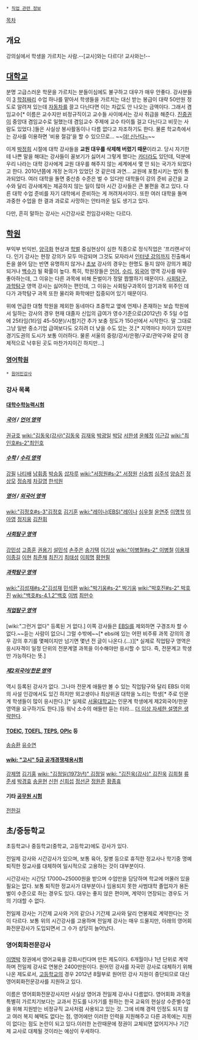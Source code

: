  * [[직업 관련 정보]]

[[목차]]
== 개요 ==
강의실에서 학생을 가르치는 사람.--[교사]와는 다르다! 교사와는!--

== [[대학교]] ==
분명 고급스러운 학문을 가르치는 분들이심에도 불구하고 대우가 매우 안좋다. 강사분들이 [[3]] [[학점]]짜리 수업 하나를 맡아서 학생들을 가르치는 대신 받는 봉급이 대략 50만원 정도로 알려져 있는데 [[자동차]]를 끌고 다닌다면 이는 차값도 안 나오는 금액이다. 그래서 겸임교수[* 이름은 교수지만 비정규직이고 교수들 사이에서는 강사 취급을 해준다. [[진중권]]이 중앙대 겸임교수로 일했는데 겸임교수 주제에 교수 타이틀 걸고 다닌다고 비웃는 사람도 있었다.]들은 사실상 봉사활동이나 다름 없다고 자조하기도 한다. 물론 학교측에서는 강사를 이용하면 '비용 절감'을 할 수 있으므로... ~~[[야! 신난다~]]~~

이게 [[박정희]] 시절에 대학 강사들을 '''교원 대우를 삭제해 버렸기 때문'''이라고. 당시 자기한테 나쁜 말을 해대는 강사들이 꼴보기가 싫어서 그렇게 했다는 [[카더라]]도 있던데, 덕분에 우리 나라는 대학 강사에게 교원 대우를 해주지 않는 세계에서 몇 안 되는 국가가 되었다고 한다. 2010년쯤에 개정 논의가 있었던 것 같은데 과연... 교원에 포함시키는 법이 통과되었다. 여러 대학을 돌면 중산층 수준은 벌 수 있다만 대학들이 강의 준비 공간을 교수와 달리 강사에게는 제공하지 않는 일이 많아 시간 강사들은 큰 불편을 겪고 있다. 다른 대학 수업 준비를 자기 대학에서 준비하는 게 꺼려져서이다. 또한 여러 대학을 돌며 과중한 수업을 한 결과 과로로 사망하는 안타까운 일도 생기고 있다.

다만, 흔히 말하는 강사는 시간강사로 전임강사와는 다르다.
== [[학원]] ==
부익부 빈익빈, [[양극화]] 현상과 [[학벌]] 중심현상이 심한 직종으로 정식직업은 '프리랜서'이다. 인기 강사는 현장 강의가 모두 마감되며 그것도 모자라서 [[인터넷 강의]]까지 진출해서 돈을 쓸어 담는 반면 유명하지 않거나 [[초보]] 강사의 경우는 한명도 들지 않아 강의가 폐강되거나 [[백수]]가 될 확률이 높다. 특히, 학원장들은 [[언어]], [[수리]], [[외국어]] 영역 강사를 매우 좋아하는데, 그 이유는 다른 과목에 비해 돈벌이가 정말 짭짤하기 때문이다. [[사회탐구]], [[과학탐구]] 영역 강사는 싫어하는 편인데, 그 이유는 사회탐구과목이 암기과목 위주인 데다가 과학탐구 과목 또한 물리와 화학에만 집중되어 있기 때문이다.

위에 언급한 대형 학원을 제외한 동네마다 초중학교 옆에 언제나 존재하는 보습 학원에서 일하는 강사의 경우 현재 대졸자 신입의 급여가 영수기준으로(2012년) 주 5일 수업에 25타임(1타임 45-50분)/시험기간 추가 보충 정도가 150선에서 시작한다. 말 그대로 그냥 일반 중소기업 급여보다도 오히려 더 낮을 수도 있는 것.[* 지역마다 차이가 있지만 경기도권의 도시가 보통 이러하다. 물론 서울의 중랑/강서/은평/구로/관악구와 같이 경제적으로 낙후된 곳도 마찬가지이긴 하지만...]

=== [[영어학원]] ===
 * [[원어민강사]]
=== 강사 목록 ===
==== [[대학수학능력시험]] ====
===== [[국어(교과)|국어]] / [[언어 영역]] =====
[[권규호]]
[[wiki:"김동욱(강사)"김동욱]]
[[김재욱]]
[[박광일]]
[[박담]]
[[서한샘]]
[[윤혜정]]
[[이근갑]]
[[wiki:"최인호#s-2"최인호]]
===== [[수학]] / [[수리 영역]] =====
[[강필]]
[[나티배]]
[[남휘종]]
[[박승동]]
[[삽자루]]
[[wiki:"서정원#s-2" 서정원]]
[[신승범]]
[[심주석]]
[[양승진]]
[[정상모]]
[[정승제]]
[[차길영]]
[[한석원]]
===== [[영어]] / [[외국어 영역]] =====
[[wiki:"김정호#s-3"김정호]]
[[김기훈]]
[[wiki:"레이나(EBS)"레이나]]
[[심우철]]
[[윤연주]]
[[이명학]]
[[이아영]]
[[정지웅]]
[[김찬휘]]

===== [[사회탐구 영역]] =====
[[강민성]]
[[고종훈]]
[[권용기]]
[[설민석]]
[[손주은]]
[[송기택]]
[[이기상]]
[[wiki:"이병철#s-2" 이병철]]
[[이용재]]
[[이종길]]
[[이현]]
[[최준채]]
[[최진기]]
[[최태성]]
[[이희명]]
[[황현필]]

===== [[과학탐구 영역]] =====
[[wiki:"김성재#s-2"김성재]]
[[민석환]]
[[wiki:"박기웅#s-2" 박기웅]]
[[wiki:"박호진#s-2" 박호진]]
[[wiki:"백호#s-4.1.2"백호]]
[[이범]]
[[최만수]]

===== [[직업탐구 영역]] =====
[wiki:"그런거 없다" 등록된 거 없다.] 이쪽 강사들은 [[EBSi]]를 제외하면 구경조차 할 수 없다.~~듣는 사람이 없으니 그럴 수밖에~~[* ebsi에 있는 어떤 비주류 과목 강의의 경우 강의 후기를 몇페이지만 넘기면 몇년 전 글이 나온다.(...)][* 실제로 직업탐구 영역은 응시자격이 일정 단위의 전문계열 과목을 이수해야만 응시할 수 있다. 즉, 전문계고 학생만 가능하다는 뜻.]

===== [[제2외국어|제2외국어/한문 영역]] =====
역시 등록된 강사가 없다. 그나마 전문계 애들만 볼 수 있는 직업탐구와 달리 EBSi 이외의 사설 인강에서도 있긴 하지만 외고생이나 최상위권 대학을 노리는 학생[* 주로 인문계 학생들이 많이 응시한다.][* 실제로 [[서울대학교]]는 인문계 학생에게 제2외국어/한문 영역을 요구하기도 한다.]등 워낙 소수의 애들만 듣는 터라... [[더 이상 자세한 설명은 생략한다]].
==== [[TOEIC]], [[TOEFL]], [[TEPS]], [[OPIc]] 등 ====
[[송승환]]
[[유수연]]

==== [[wiki: "고시" 5급 공개경쟁채용시험]] ====
[[강제명]]
[[김기홍]]
[[wiki: "김정일(1973년)" 김정일]]
[[wiki: "김진욱(강사)" 김진욱]]
[[김희철]]
[[류준세]]
[[박경효]]
[[송윤현]]
[[신헌]]
[[신희섭]]
[[정선균]]
[[정원준]]
[[황종휴]]

==== 기타 [[공무원 시험]] ====
[[전한길]]

== 초/중등학교 ==
초등학교나 중등학교(중학교, 고등학교)에도 강사가 있다. 

전일제 강사와 시간강사가 있으며, 보통 육아, 질병 등으로 휴직한 정교사나 학기중 명예퇴직한 정교사를 대체하여 일시적으로 고용하는 것이 대부분이다.

시간강사는 시간당 17000~25000원을 받으며 수업만을 담당하며 학교에 머물러 있을 필요는 없다. 보통 퇴직한 정교사가 대부분이나 임용되지 못한 사범대학 졸업자가 용돈벌이 수준으로 하는 경우도 있다. 대우는 좋지 않은 편이며, 계약이 연장되는 경우도 거의 기대할 수 없다.

전일제 강사는 기간제 교사와 거의 같으나 기간제 교사와 달리 연봉제로 계약한다는 것이 다르다. 보통 위의 시간강사를 고용하며 전일제 강사는 매우 드물지만, 아래의 영어회화전문강사가 도입되면서 그 수가 상당히 늘어났다.

=== 영어회화전문강사 ===
[[이명박]] 정권에서 영어교육을 강화시킨다며 만든 제도이다. 6개월이나 1년 단위로 계약하며 전일제 강사로 연봉은 2400만원이다. 원어민 강사를 자국민 강사로 대체하기 위해 나온 제도로서, [[고등학교]]의 경우 2012년 8월부로 원어민 강사 지원이 중단되므로 대신 영어회화전문강사를 지원하고 있다.

이름은 영어회화전문강사지만 사실상 영어과 전일제 강사나 다름없다. 영어회화 과목을 특별히 가르치기보다는 교과서 진도를 나가기를 원하는 한국 교육의 현실상 수준별수업을 위해 지원받는 비정규직 교사처럼 사용되고 있는 것. 그에 비해 경력 인정도 되지 않고 여러 복지 혜택도 없다는 점, 영어에만 이러한 인력을 지원해주고 다른 과목에는 지원이 없다는 점도 논란이 되고 있다.이러한 논란때문에 정권이 교체되면 없어지거나 기간제 교사로 대체될 것이라는 예상이 우세하다.
